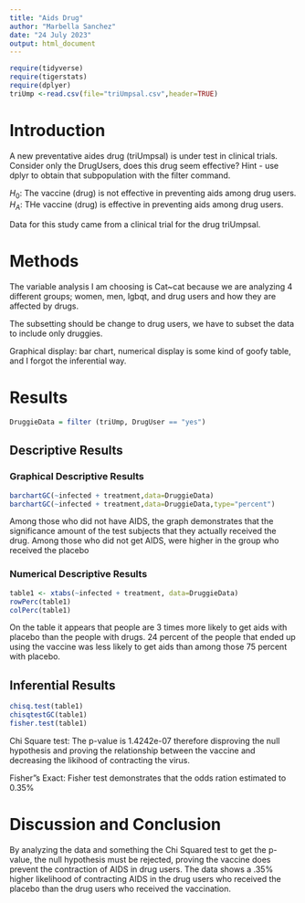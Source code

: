 ```yaml
---
title: "Aids Drug"
author: "Marbella Sanchez"
date: "24 July 2023"
output: html_document
---
```


```r
require(tidyverse)
require(tigerstats)
require(dplyer)
triUmp <-read.csv(file="triUmpsal.csv",header=TRUE)
```

# Introduction

<!--In this section you explain what you are trying to show.  Where did the data come from?  What is the research or other question you are trying to answer?.  If you skimp in this section expect to be marked down in your grade. Paint a picture of the project a couple of paragraphs is expected!-->

A new  preventative aides drug (triUmpsal) is under test in clinical trials. Consider only the DrugUsers, does this drug seem effective?  Hint - use dplyr to obtain that subpopulation with the filter command. 

$H_0$: The vaccine (drug) is not effective in preventing aids among drug users.  
$H_A$: THe vaccine (drug) is effective in preventing aids among drug users. 

Data for this study came from a clinical trial for the drug triUmpsal. 

# Methods

<!--Decide on your methods:  use "variable analysis" or other appropriate descriptors.  Make sure to choose at least one graphical method and at least one numerical method. Discuss what data manipulations may be needed for example subsetting or other binning procedures and what sort of graphical displays and inferential tools will be used!-->

The variable analysis I am choosing is Cat~cat because we are analyzing 4 different groups; women, men, lgbqt, and drug users and how they are affected by drugs. 

The subsetting should be change to drug users, we have to subset the data to include only druggies. 

Graphical display: bar chart, numerical display is some kind of goofy table, and I forgot the inferential way. 

# Results 

<!--Divide this section into two sub-sections:  One for your descriptive  results and one for your inferential results.!-->

```r
DruggieData = filter (triUmp, DrugUser == "yes") 
```

## Descriptive Results


### Graphical Descriptive Results

<!--Graphical results here.  Make sure to show your code.  Provide appropriate labels for axes, giving units if possible, and provide a good title for the graph, too.  Use the graphical results to describe the patterns if any that exist in the data as focused toward the research question. Bottom line is to explain the features of the graph that are relevant to conforming or departing to what is expected by your null hypothesis !-->

```r
barchartGC(~infected + treatment,data=DruggieData)
barchartGC(~infected + treatment,data=DruggieData,type="percent")
```

Among those who did not have AIDS, the graph demonstrates that the significance amount of the test subjects that they actually received the drug.
Among those who did not get AIDS, were higher in the group who received the
placebo

### Numerical Descriptive Results

```r
table1 <- xtabs(~infected + treatment, data=DruggieData)
rowPerc(table1)
colPerc(table1)
```
On the table it appears that people are 3 times more likely to get aids with placebo than the people with drugs. 24 percent of the people that ended up using the vaccine was less likely to get aids than among those 75 percent with placebo.

<!--Numerical results go here. Use the numerical results to describe the patterns if any that exist in the data as focused toward the research question!-->

## Inferential Results

<!--State hypothesis clearly.  Make sure your discussion of the inferential test covers all the aspects that the test output produces, such as test statistic, p-value etc.  Make a decision about the null hypothesis, explain the assumptions on which the selected test/procedure was based, and why the chosen procedure satisfys the assumptions and is appropriate to answer the research question!-->

```r
chisq.test(table1)
chisqtestGC(table1)
fisher.test(table1)
```

Chi Square test: The p-value is 1.4242e-07 therefore disproving the null hypothesis  and proving the relationship between the vaccine and decreasing the likihood of contracting the virus.

Fisher"s Exact:  Fisher test demonstrates that the odds ration estimated to 0.35%

# Discussion and Conclusion

<!--Discussion and conclusion here.  If you found a relationship be sure to consider whether the relationship occurs because one of the variavbles causes the other, or whether they perhasps are related for some other reason.  Watch the chapter 6 videos from the GeorgeTown videos collection.!-->

By analyzing the data and something the Chi Squared test to get the p-value, the null hypothesis must be rejected, proving the vaccine does prevent the contraction of AIDS in drug users. The data shows a .35% higher likelihood of contracting AIDS in the drug users who received the placebo than the drug users who received the vaccination.  